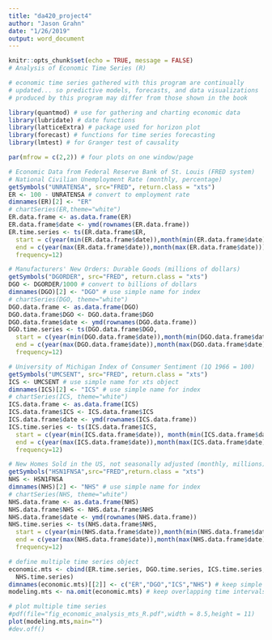 ```yaml
---
title: "da420_project4"
author: "Jason Grahn"
date: "1/26/2019"
output: word_document
---
```


```r
knitr::opts_chunk$set(echo = TRUE, message = FALSE)
# Analysis of Economic Time Series (R)

# economic time series gathered with this program are continually
# updated... so predictive models, forecasts, and data visualizations
# produced by this program may differ from those shown in the book

library(quantmod) # use for gathering and charting economic data
library(lubridate) # date functions
library(latticeExtra) # package used for horizon plot
library(forecast) # functions for time series forecasting 
library(lmtest) # for Granger test of causality
```

```r
par(mfrow = c(2,2)) # four plots on one window/page

# Economic Data from Federal Reserve Bank of St. Louis (FRED system)
# National Civilian Unemployment Rate (monthly, percentage)
getSymbols("UNRATENSA", src="FRED", return.class = "xts")
ER <- 100 - UNRATENSA # convert to employment rate
dimnames(ER)[2] <- "ER"
# chartSeries(ER,theme="white")
ER.data.frame <- as.data.frame(ER)
ER.data.frame$date <- ymd(rownames(ER.data.frame))
ER.time.series <- ts(ER.data.frame$ER, 
  start = c(year(min(ER.data.frame$date)),month(min(ER.data.frame$date))),
  end = c(year(max(ER.data.frame$date)),month(max(ER.data.frame$date))),
  frequency=12)
```

```r
# Manufacturers' New Orders: Durable Goods (millions of dollars) 
getSymbols("DGORDER", src="FRED", return.class = "xts")
DGO <- DGORDER/1000 # convert to billions of dollars
dimnames(DGO)[2] <- "DGO" # use simple name for index
# chartSeries(DGO, theme="white") 
DGO.data.frame <- as.data.frame(DGO)
DGO.data.frame$DGO <- DGO.data.frame$DGO
DGO.data.frame$date <- ymd(rownames(DGO.data.frame))
DGO.time.series <- ts(DGO.data.frame$DGO, 
  start = c(year(min(DGO.data.frame$date)),month(min(DGO.data.frame$date))),
  end = c(year(max(DGO.data.frame$date)),month(max(DGO.data.frame$date))),
  frequency=12)
```

```r
# University of Michigan Index of Consumer Sentiment (1Q 1966 = 100)
getSymbols("UMCSENT", src="FRED", return.class = "xts")
ICS <- UMCSENT # use simple name for xts object
dimnames(ICS)[2] <- "ICS" # use simple name for index
# chartSeries(ICS, theme="white")
ICS.data.frame <- as.data.frame(ICS)
ICS.data.frame$ICS <- ICS.data.frame$ICS
ICS.data.frame$date <- ymd(rownames(ICS.data.frame))
ICS.time.series <- ts(ICS.data.frame$ICS, 
  start = c(year(min(ICS.data.frame$date)), month(min(ICS.data.frame$date))),
  end = c(year(max(ICS.data.frame$date)),month(max(ICS.data.frame$date))),
  frequency=12)
```

```r
# New Homes Sold in the US, not seasonally adjusted (monthly, millions)
getSymbols("HSN1FNSA",src="FRED",return.class = "xts")
NHS <- HSN1FNSA
dimnames(NHS)[2] <- "NHS" # use simple name for index
# chartSeries(NHS, theme="white")
NHS.data.frame <- as.data.frame(NHS)
NHS.data.frame$NHS <- NHS.data.frame$NHS
NHS.data.frame$date <- ymd(rownames(NHS.data.frame))
NHS.time.series <- ts(NHS.data.frame$NHS, 
  start = c(year(min(NHS.data.frame$date)),month(min(NHS.data.frame$date))),
  end = c(year(max(NHS.data.frame$date)),month(max(NHS.data.frame$date))),
  frequency=12)
```

```r
# define multiple time series object
economic.mts <- cbind(ER.time.series, DGO.time.series, ICS.time.series,
  NHS.time.series) 
dimnames(economic.mts)[[2]] <- c("ER","DGO","ICS","NHS") # keep simple names 
modeling.mts <- na.omit(economic.mts) # keep overlapping time intervals only

# plot multiple time series 
#pdf(file="fig_economic_analysis_mts_R.pdf",width = 8.5,height = 11)    
plot(modeling.mts,main="")
#dev.off()
```

